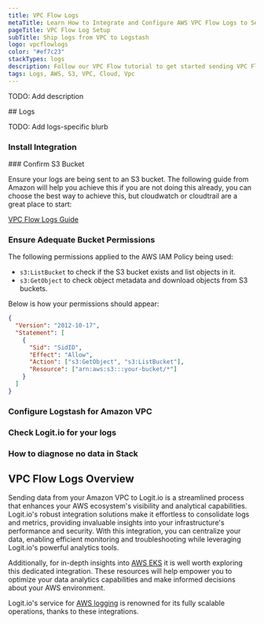 ```yaml
---
title: VPC Flow Logs
metaTitle: Learn How to Integrate and Configure AWS VPC Flow Logs to Send Logs
pageTitle: VPC Flow Log Setup
subTitle: Ship logs from VPC to Logstash
logo: vpcflowlogs
color: "#ef7c23"
stackTypes: logs
description: Follow our VPC Flow tutorial to get started sending VPC Flow logs to Logstash for monitoring and analysis in Logit.io.
tags: Logs, AWS, S3, VPC, Cloud, Vpc
---
```


TODO: Add description

<Steps>
  ## Logs

  TODO: Add logs-specific blurb

  ### Install Integration
  <InstallIntegration/>
  ### Confirm S3 Bucket

  Ensure your logs are being sent to an S3 bucket. The following guide from Amazon will 
  help you achieve this if you are not doing this already, you can choose the best way 
  to achieve this, but cloudwatch or cloudtrail are a great place to start:

  [VPC Flow Logs Guide](http://docs.aws.amazon.com/AmazonVPC/latest/UserGuide/flow-logs.html)

  ### Ensure Adequate Bucket Permissions

  The following permissions applied to the AWS IAM Policy being used:
  
  - `s3:ListBucket` to check if the S3 bucket exists and list objects in it.
  - `s3:GetObject` to check object metadata and download objects from S3 buckets.
  
  Below is how your permissions should appear:

  ```json copy showLineNumbers
  {
    "Version": "2012-10-17",
    "Statement": [
      {
        "Sid": "SidID",
        "Effect": "Allow",
        "Action": ["s3:GetObject", "s3:ListBucket"],
        "Resource": ["arn:aws:s3:::your-bucket/*"]
      }
    ]
  }
  ```

  ### Configure Logstash for Amazon VPC

  <AddS3Input type="aws_vpc" utmMedium="logs" utmCampaign="awsvpc" />
  
  ### Check Logit.io for your logs

  <LaunchStack source="vpc" utmMedium="aws" utmCampaign="vpc" />

  ### How to diagnose no data in Stack

  <DiagnoseNoData />
</Steps>

## VPC Flow Logs Overview

Sending data from your Amazon VPC to Logit.io is a streamlined process that enhances 
your AWS ecosystem's visibility and analytical capabilities. Logit.io's robust integration 
solutions make it effortless to consolidate logs and metrics, providing invaluable insights 
into your infrastructure's performance and security. With this integration, you can centralize 
your data, enabling efficient monitoring and troubleshooting while leveraging Logit.io's powerful analytics tools.

Additionally, for in-depth insights into [AWS EKS](/integrations/log-management/aws/aws-eks-logs) it is 
well worth exploring this dedicated integration. These resources will help empower 
you to optimize your data analytics capabilities and make informed decisions about your AWS environment.

Logit.io's service for [AWS logging](https://logit.io/solutions/aws-logging/)
is renowned for its fully scalable operations, thanks to these integrations.